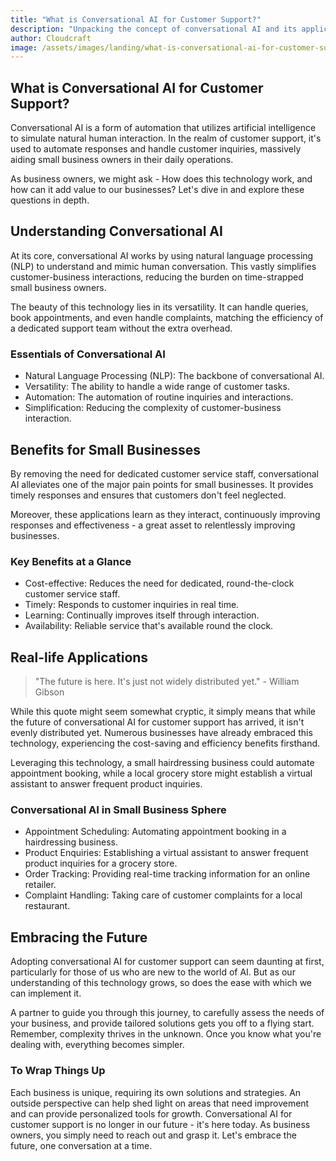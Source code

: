 ```yaml
---
title: "What is Conversational AI for Customer Support?"
description: "Unpacking the concept of conversational AI and its application in customer support for small businesses."
author: Cloudcraft
image: /assets/images/landing/what-is-conversational-ai-for-customer-support.jpg
---
```


## What is Conversational AI for Customer Support?

Conversational AI is a form of automation that utilizes artificial intelligence to simulate natural human interaction. In the realm of customer support, it's used to automate responses and handle customer inquiries, massively aiding small business owners in their daily operations.

As business owners, we might ask - How does this technology work, and how can it add value to our businesses? Let's dive in and explore these questions in depth.

<ContactServicesBlurb />

## Understanding Conversational AI

At its core, conversational AI works by using natural language processing (NLP) to understand and mimic human conversation. This vastly simplifies customer-business interactions, reducing the burden on time-strapped small business owners.

The beauty of this technology lies in its versatility. It can handle queries, book appointments, and even handle complaints, matching the efficiency of a dedicated support team without the extra overhead.

### Essentials of Conversational AI

 * Natural Language Processing (NLP): The backbone of conversational AI.
 * Versatility: The ability to handle a wide range of customer tasks.
 * Automation: The automation of routine inquiries and interactions.
 * Simplification: Reducing the complexity of customer-business interaction.


## Benefits for Small Businesses

By removing the need for dedicated customer service staff, conversational AI alleviates one of the major pain points for small businesses. It provides timely responses and ensures that customers don't feel neglected.

Moreover, these applications learn as they interact, continuously improving responses and effectiveness - a great asset to relentlessly improving businesses.

### Key Benefits at a Glance

 * Cost-effective: Reduces the need for dedicated, round-the-clock customer service staff.
 * Timely: Responds to customer inquiries in real time.
 * Learning: Continually improves itself through interaction.
 * Availability: Reliable service that's available round the clock.

<GetStartedBlurb />

## Real-life Applications

<blockquote tip> "The future is here. It's just not widely distributed yet." - William Gibson </blockquote>

While this quote might seem somewhat cryptic, it simply means that while the future of conversational AI for customer support has arrived, it isn't evenly distributed yet. Numerous businesses have already embraced this technology, experiencing the cost-saving and efficiency benefits firsthand.

Leveraging this technology, a small hairdressing business could automate appointment booking, while a local grocery store might establish a virtual assistant to answer frequent product inquiries. 

### Conversational AI in Small Business Sphere

 * Appointment Scheduling: Automating appointment booking in a hairdressing business. 
 * Product Enquiries: Establishing a virtual assistant to answer frequent product inquiries for a grocery store.
 * Order Tracking: Providing real-time tracking information for an online retailer.
 * Complaint Handling: Taking care of customer complaints for a local restaurant.

## Embracing the Future

Adopting conversational AI for customer support can seem daunting at first, particularly for those of us who are new to the world of AI. But as our understanding of this technology grows, so does the ease with which we can implement it.

A partner to guide you through this journey, to carefully assess the needs of your business, and provide tailored solutions gets you off to a flying start. Remember, complexity thrives in the unknown. Once you know what you're dealing with, everything becomes simpler.

### To Wrap Things Up

Each business is unique, requiring its own solutions and strategies. An outside perspective can help shed light on areas that need improvement and can provide personalized tools for growth. Conversational AI for customer support is no longer in our future - it's here today. As business owners, you simply need to reach out and grasp it. Let's embrace the future, one conversation at a time.
